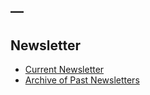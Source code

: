 ---
---

## Newsletter

* [Current Newsletter](https://drive.google.com/file/d/1HxULHz_2cb3AqAVagfMMAONVzWdOc8ue/view?usp=sharing)
* [Archive of Past Newsletters](https://drive.google.com/drive/folders/1wHkHvuG2P-wBU38lPGmyv1MbQ4Xi5Ym_?usp=sharing)